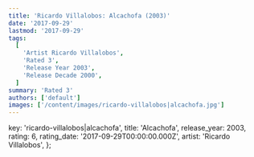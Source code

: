 ```yaml
---
title: 'Ricardo Villalobos: Alcachofa (2003)'
date: '2017-09-29'
lastmod: '2017-09-29'
tags:
  [
    'Artist Ricardo Villalobos',
    'Rated 3',
    'Release Year 2003',
    'Release Decade 2000',
  ]
summary: 'Rated 3'
authors: ['default']
images: ['/content/images/ricardo-villalobos|alcachofa.jpg']
---
```


  key: 'ricardo-villalobos|alcachofa',
  title: 'Alcachofa',
  release_year: 2003,
  rating: 6,
  rating_date: '2017-09-29T00:00:00.000Z',
  artist: 'Ricardo Villalobos',
};

<MusicRating data={data} />
